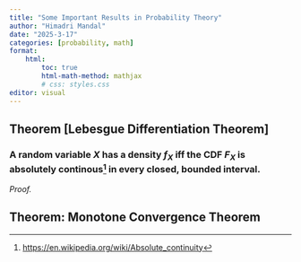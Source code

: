 ```yaml
---
title: "Some Important Results in Probability Theory"
author: "Himadri Mandal"
date: "2025-3-17"
categories: [probability, math]
format: 
    html: 
        toc: true
        html-math-method: mathjax
        # css: styles.css
editor: visual
---
```


## Theorem \[Lebesgue Differentiation Theorem\]

### A random variable $X$ has a density $f_X$ iff the CDF $F_X$ is absolutely continous[^1] in every closed, bounded interval.

[^1]: <https://en.wikipedia.org/wiki/Absolute_continuity>

*Proof.*

## Theorem: Monotone Convergence Theorem